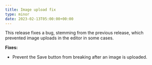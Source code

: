 ```yaml
---
title: Image upload fix
type: minor
date: 2023-02-13T05:00:00+00:00
---
```

This release fixes a bug, stemming from the previous release, which prevented image uploads in the editor in some cases.

**Fixes:**

* Prevent the Save button from breaking after an image is uploaded.